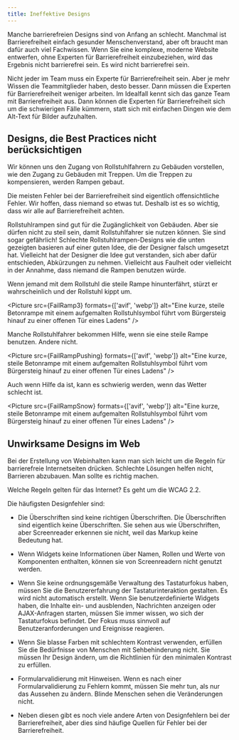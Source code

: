 ```yaml
---
title: Ineffektive Designs
---
```




Manche barrierefreien Designs sind von Anfang an schlecht. Manchmal ist Barrierefreiheit einfach gesunder Menschenverstand, aber oft
braucht man dafür auch viel Fachwissen. Wenn Sie eine komplexe, moderne Website entwerfen, ohne Experten für Barrierefreiheit
einzubeziehen, wird das Ergebnis nicht barrierefrei sein. Es wird nicht barrierefrei sein.

Nicht jeder im Team muss ein Experte für Barrierefreiheit sein. Aber je mehr Wissen die Teammitglieder haben, desto besser. Dann
müssen die Experten für Barrierefreiheit weniger arbeiten. Im Idealfall kennt sich das ganze Team mit Barrierefreiheit aus. Dann
können die Experten für Barrierefreiheit sich um die schwierigen Fälle kümmern, statt sich mit einfachen Dingen wie dem Alt-Text
für Bilder aufzuhalten.

## Designs, die Best Practices nicht berücksichtigen

Wir können uns den Zugang von Rollstuhlfahrern zu Gebäuden vorstellen, wie den Zugang zu Gebäuden mit Treppen. Um die Treppen zu
kompensieren, werden Rampen gebaut.

Die meisten Fehler bei der Barrierefreiheit sind eigentlich offensichtliche Fehler. Wir hoffen, dass niemand so etwas tut. Deshalb
ist es so wichtig, dass wir alle auf Barrierefreiheit achten.

<Aside type="danger" title="Schlechtes Beispiel: Steile Rollstuhlrampen">
  Rollstuhlrampen sind gut für die Zugänglichkeit von Gebäuden. Aber sie dürfen nicht zu steil sein, damit Rollstuhlfahrer sie nutzen
  können. Sie sind sogar gefährlich! Schlechte Rollstuhlrampen-Designs wie die unten gezeigten basieren auf einer guten Idee, die der
  Designer falsch umgesetzt hat. Vielleicht hat der Designer die Idee gut verstanden, sich aber dafür entschieden, Abkürzungen zu
  nehmen. Vielleicht aus Faulheit oder vielleicht in der Annahme, dass niemand die Rampen benutzen würde.

  Wenn jemand mit dem Rollstuhl die steile Rampe hinunterfährt, stürzt er wahrscheinlich und der Rollstuhl kippt um.

  <Picture src={FailRamp3} formats={['avif', 'webp']} alt="Eine kurze, steile Betonrampe mit einem aufgemalten Rollstuhlsymbol führt vom Bürgersteig hinauf zu einer offenen Tür eines Ladens" />

  Manche Rollstuhlfahrer bekommen Hilfe, wenn sie eine steile Rampe benutzen. Andere nicht.

  <Picture src={FailRampPushing} formats={['avif', 'webp']} alt="Eine kurze, steile Betonrampe mit einem aufgemalten Rollstuhlsymbol führt vom Bürgersteig hinauf zu einer offenen Tür eines Ladens" />

  Auch wenn Hilfe da ist, kann es schwierig werden, wenn das Wetter schlecht ist.

  <Picture src={FailRampSnow} formats={['avif', 'webp']} alt="Eine kurze, steile Betonrampe mit einem aufgemalten Rollstuhlsymbol führt vom Bürgersteig hinauf zu einer offenen Tür eines Ladens" />
</Aside>

## Unwirksame Designs im Web

Bei der Erstellung von Webinhalten kann man sich leicht um die Regeln für barrierefreie Internetseiten drücken. Schlechte Lösungen
helfen nicht, Barrieren abzubauen. Man sollte es richtig machen.

Welche Regeln gelten für das Internet? Es geht um die WCAG 2.2.

Die häufigsten Designfehler sind:

- Die Überschriften sind keine richtigen Überschriften. Die Überschriften sind eigentlich keine Überschriften. Sie sehen aus wie
  Überschriften, aber Screenreader erkennen sie nicht, weil das Markup keine Bedeutung hat.

- Wenn Widgets keine Informationen über Namen, Rollen und Werte von Komponenten enthalten, können sie von Screenreadern nicht
  genutzt werden.

- Wenn Sie keine ordnungsgemäße Verwaltung des Tastaturfokus haben, müssen Sie die Benutzererfahrung der Tastaturinteraktion
  gestalten. Es wird nicht automatisch erstellt. Wenn Sie benutzerdefinierte Widgets haben, die Inhalte ein- und ausblenden,
  Nachrichten anzeigen oder AJAX-Anfragen starten, müssen Sie immer wissen, wo sich der Tastaturfokus befindet. Der Fokus muss
  sinnvoll auf Benutzeranforderungen und Ereignisse reagieren.

- Wenn Sie blasse Farben mit schlechtem Kontrast verwenden, erfüllen Sie die Bedürfnisse von Menschen mit Sehbehinderung nicht.
  Sie müssen Ihr Design ändern, um die Richtlinien für den minimalen Kontrast zu erfüllen.

- Formularvalidierung mit Hinweisen. Wenn es nach einer Formularvalidierung zu Fehlern kommt, müssen Sie mehr tun, als nur das
  Aussehen zu ändern. Blinde Menschen sehen die Veränderungen nicht.

- Neben diesen gibt es noch viele andere Arten von Designfehlern bei der Barrierefreiheit, aber dies sind häufige Quellen für Fehler
  bei der Barrierefreiheit.
